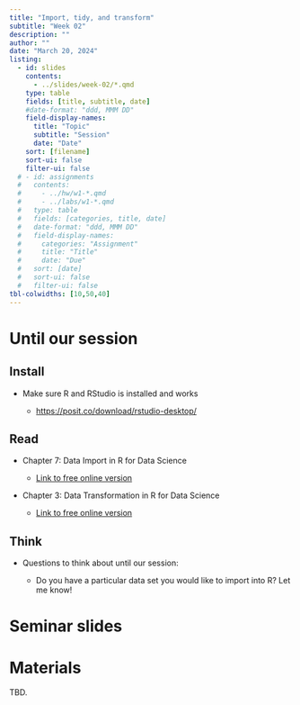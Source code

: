 ```yaml
---
title: "Import, tidy, and transform"
subtitle: "Week 02"
description: ""
author: ""
date: "March 20, 2024"
listing:
  - id: slides
    contents:
      - ../slides/week-02/*.qmd
    type: table
    fields: [title, subtitle, date]
    #date-format: "ddd, MMM DD"
    field-display-names:
      title: "Topic"
      subtitle: "Session"
      date: "Date"
    sort: [filename]
    sort-ui: false
    filter-ui: false
  # - id: assignments
  #   contents:
  #     - ../hw/w1-*.qmd
  #     - ../labs/w1-*.qmd
  #   type: table
  #   fields: [categories, title, date]
  #   date-format: "ddd, MMM DD"
  #   field-display-names:
  #     categories: "Assignment"
  #     title: "Title"
  #     date: "Due"
  #   sort: [date]
  #   sort-ui: false
  #   filter-ui: false
tbl-colwidths: [10,50,40]
---
```

# Until our session

::: panel-tabset
## Install

-   Make sure R and RStudio is installed and works

    -   <https://posit.co/download/rstudio-desktop/>

## Read

-   Chapter 7: Data Import in R for Data Science

    -   [Link to free online version](https://r4ds.hadley.nz/data-import)

-   Chapter 3: Data Transformation in R for Data Science

    -   [Link to free online version](https://r4ds.hadley.nz/data-transform)

## Think

-   Questions to think about until our session:

    -   Do you have a particular data set you would like to import into R? Let me know!
:::

# Seminar slides

::: {#slides}
:::

# Materials

TBD.

